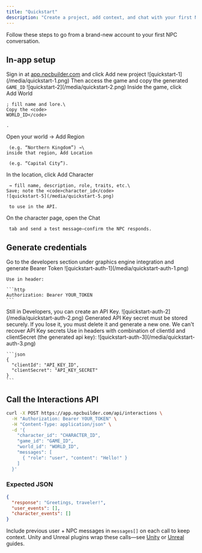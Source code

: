 ```yaml
---
title: "Quickstart"
description: "Create a project, add context, and chat with your first NPC"
---
```


<Info>
  Follow these steps to go from a brand-new account to your first NPC conversation.
</Info>

## In-app setup

<Steps>
  <Step title="Create a game">
    Sign in at <a href="https://app.npcbuilder.com">
    app.npcbuilder.com</a> and click Add new project
    ![quickstart-1](/media/quickstart-1.png)
    Then access the game and copy the generated <code>GAME_ID</code>
    ![quickstart-2](/media/quickstart-2.png)

  </Step>
  <Step title="Add a world">
    Inside the game, click Add World

    ; fill name and lore.\
    Copy the <code>
    WORLD_ID</code>

    .
  </Step>
  <Step title="Add region & location">
    Open your world → Add Region

     (e.g. “Northern Kingdom”) →\
    inside that region, Add Location

     (e.g. “Capital City”).
  </Step>
  <Step title="Create a character">
    In the location, click Add Character

     → fill name, description, role, traits, etc.\
    Save; note the <code>character_id</code>
    ![quickstart-5](/media/quickstart-5.png)

     to use in the API.
  </Step>
  <Step title="Chat in dashboard">
    On the character page, open the Chat

     tab and send a test message—confirm the NPC responds.
  </Step>
</Steps>

## Generate credentials

<Steps>
  <Step title="Bearer token (quick)">
    Go to the developers section under graphics engine integration and generate Bearer Token
    ![quickstart-auth-1](/media/quickstart-auth-1.png)

    Use in header:

    ```http
    Authorization: Bearer YOUR_TOKEN
    ```
  </Step>
  <Step title="API keys (production)">
    Still in Developers, you can create an API Key.
    ![quickstart-auth-2](/media/quickstart-auth-2.png)
    <Warning>Generated API Key secret must be stored securely. If you lose it, you must delete it and generate a new one. We can't recover API Key secrets </Warning>
    Use in headers with combination of clientId and clientSecret (the generated api key):
    ![quickstart-auth-3](/media/quickstart-auth-3.png)

    ```json
    {
      "clientId": "API_KEY_ID",
      "clientSecret": "API_KEY_SECRET"
    }
    ```
  </Step>
</Steps>

## Call the Interactions API

```bash
curl -X POST https://app.npcbuilder.com/api/interactions \
  -H "Authorization: Bearer YOUR_TOKEN" \
  -H "Content-Type: application/json" \
  -d '{
    "character_id": "CHARACTER_ID",
    "game_id": "GAME_ID",
    "world_id": "WORLD_ID",
    "messages": [
      { "role": "user", "content": "Hello!" }
    ]
  }'
```

### Expected JSON

```json
{
  "response": "Greetings, traveler!",
  "user_events": [],
  "character_events": []
}
```
<Callout type="tip"> Include previous user + NPC messages in <code>messages[]</code> on each call to keep context. </Callout> <Note> Unity and Unreal plugins wrap these calls—see <a href="/integrations/unity">Unity</a> or <a href="/integrations/unreal">Unreal</a> guides. </Note>